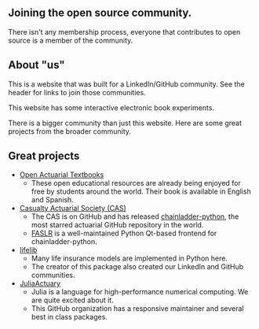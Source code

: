 

## Joining the open source community.

There isn't any membership process, everyone that contributes to open source is a member of the community.

## About "us"

This is a website that was built for a LinkedIn/GitHub community. See the header for links to join those communities.

This website has some <Link href="/book/welcome">interactive electronic book</Link> experiments.

There is a bigger community than just this website. Here are some great projects from the broader community.

## Great projects

- [Open Actuarial Textbooks](https://openacttexts.github.io/)
  - These open educational resources are already being enjoyed for free by students around the world. Their book is available in English and Spanish.
- [Casualty Actuarial Society (CAS)](https://github.com/casact)
  - The CAS is on GitHub and has released [chainladder-python](https://github.com/casact/chainladder-python), the most starred actuarial GitHub repository in the world.
  - [FASLR](https://github.com/casact/FASLR) is a well-maintained Python Qt-based frontend for chainladder-python.
- [lifelib](https://github.com/lifelib-dev/lifelib)
  - Many life insurance models are implemented in Python here.
  - The creator of this package also created our LinkedIn and GitHub communities.
- [JuliaActuary](https://github.com/JuliaActuary)
  - Julia is a language for high-performance numerical computing. We are quite excited about it.
  - This GitHub organization has a responsive maintainer and several best in class packages.
